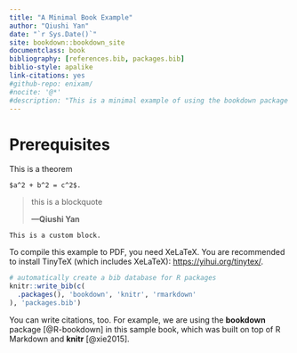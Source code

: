 ```yaml
--- 
title: "A Minimal Book Example"
author: "Qiushi Yan"
date: "`r Sys.Date()`"
site: bookdown::bookdown_site
documentclass: book
bibliography: [references.bib, packages.bib]
biblio-style: apalike
link-citations: yes
#github-repo: enixam/
#nocite: '@*'
#description: "This is a minimal example of using the bookdown package to write a book. The output format for this example is bookdown::gitbook."
---
```


# Prerequisites

This is a theorem
```theorem
$a^2 + b^2 = c^2$.
```


> this is a blockquote
> 
>**---Qiushi Yan**

```block2
This is a custom block.
```



To compile this example to PDF, you need XeLaTeX. You are recommended to install TinyTeX (which includes XeLaTeX): <https://yihui.org/tinytex/>.

```r
# automatically create a bib database for R packages
knitr::write_bib(c(
  .packages(), 'bookdown', 'knitr', 'rmarkdown'
), 'packages.bib')
```


You can write citations, too. For example, we are using the **bookdown** package [@R-bookdown] in this sample book, which was built on top of R Markdown and **knitr** [@xie2015].